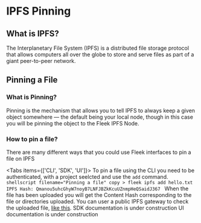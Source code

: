 # IPFS Pinning

## What is IPFS?

The Interplanetary File System (IPFS) is a distributed file storage protocol that allows computers all over the globe to store and serve files as part of a giant peer-to-peer network.

## Pinning a File

### What is Pinning?

Pinning is the mechanism that allows you to tell IPFS to always keep a given object somewhere — the default being your local node, though in this case you will be pinning the object to the Fleek IPFS Node.

### How to pin a file?

There are many different ways that you could use Fleek interfaces to pin a file on IPFS


<Tabs items={['CLI', 'SDK', 'UI']}>
  <Tab>
    To pin a file using the CLI you need to be authenticated, with a project seelcted and use the `add` command.
    ```shellscript filename="Pinning a file" copy
        > fleek ipfs add hello.txt
        IPFS Hash: Qmanou5uhcGhyW7noyB7LNFJBZkKcuUZnmpHeQSaidJ367
    ```
    When the file has been uploaded you will get the Content Hash corresponding to the file or directories uploaded. You can user a public IPFS gateway to check the uploaded file, <a href='http://ipfs.io/ipfs/QmRhFGKcqiG2XzbcsimRpd553HCmotisZtam5b4xFPxWDv'> like this</a>.
  </Tab>
  <Tab>
    <Callout type="warning" emoji="⚠️">
        SDK documentation is under construction
    </Callout>
  </Tab>
  <Tab>
    <Callout type="warning" emoji="⚠️">
        UI documentation is under construction
    </Callout>
  </Tab>
</Tabs>